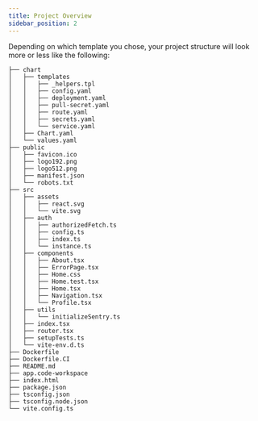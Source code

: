 ```yaml
---
title: Project Overview
sidebar_position: 2
---
```


Depending on which template you chose,
your project structure will look more or less like the following:

```
├── chart
│   ├── templates
│   │   ├── _helpers.tpl
│   │   ├── config.yaml
│   │   ├── deployment.yaml
│   │   ├── pull-secret.yaml
│   │   ├── route.yaml
│   │   ├── secrets.yaml
│   │   └── service.yaml
│   ├── Chart.yaml
│   └── values.yaml
├── public
│   ├── favicon.ico
│   ├── logo192.png
│   ├── logo512.png
│   ├── manifest.json
│   └── robots.txt
├── src
│   ├── assets
│   │   ├── react.svg
│   │   └── vite.svg
│   ├── auth
│   │   ├── authorizedFetch.ts
│   │   ├── config.ts
│   │   ├── index.ts
│   │   └── instance.ts
│   ├── components
│   │   ├── About.tsx
│   │   ├── ErrorPage.tsx
│   │   ├── Home.css
│   │   ├── Home.test.tsx
│   │   ├── Home.tsx
│   │   ├── Navigation.tsx
│   │   └── Profile.tsx
│   ├── utils
│   │   └── initializeSentry.ts
│   ├── index.tsx
│   ├── router.tsx
│   ├── setupTests.ts
│   └── vite-env.d.ts
├── Dockerfile
├── Dockerfile.CI
├── README.md
├── app.code-workspace
├── index.html
├── package.json
├── tsconfig.json
├── tsconfig.node.json
└── vite.config.ts
```
